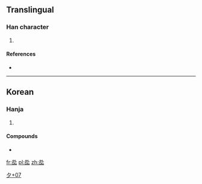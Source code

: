==Translingual==

===Han character===
{{Han char|rn=36|rad=夕|as=07|sn=10|four=|canj=弓卜口心 (NYRP)}}

# {{defn|Han|sort=夕07}}

====References====
* {{Han ref|kx=0247.071|dj=0413.161|hdz=20863.111|uh=591E|ud=22814}}

----

==Korean==

===Hanja===
{{ko-hanja|hangeul=[[읫]]|rv=uit|mr=ŭit}}

# {{defn|lang=ko|sort=夕07}}

====Compounds====
* {{Hant|lang=ko|[[夞怪面]]}}

[[Category:Korean-only CJKV Characters|夕+07]]

[[fr:夞]]
[[pl:夞]]
[[zh:夞]]